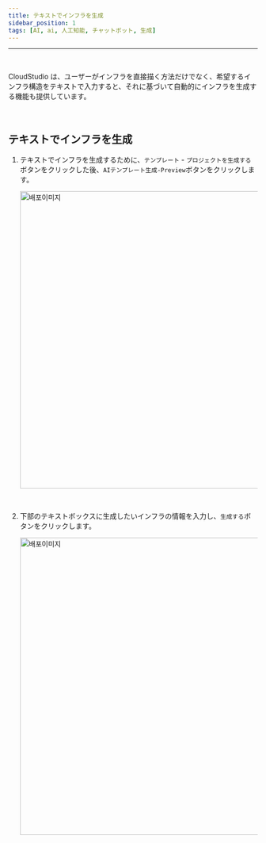 ```yaml
---
title: テキストでインフラを生成
sidebar_position: 1
tags: [AI, ai, 人工知能, チャットボット, 生成]
---
```



<hr />
<br />

CloudStudio は、ユーザーがインフラを直接描く方法だけでなく、希望するインフラ構造をテキストで入力すると、それに基づいて自動的にインフラを生成する機能も提供しています。

<p>&nbsp;</p>

## テキストでインフラを生成

1. テキストでインフラを生成するために、`テンプレート` - `プロジェクトを生成する`ボタンをクリックした後、`AIテンプレート生成-Preview`ボタンをクリックします。

    <div className={styles.imgWrap}>
        <img src={textToInfra01} width="600px" alt="배포이미지" />
    </div>

<p>&nbsp;</p>

2. 下部のテキストボックスに生成したいインフラの情報を入力し、`生成する`ボタンをクリックします。

    <div className={styles.imgWrap}>
        <img src={textToInfra02} width="600px" alt="배포이미지" />
    </div>

<p>&nbsp;</p>
<p>&nbsp;</p>
